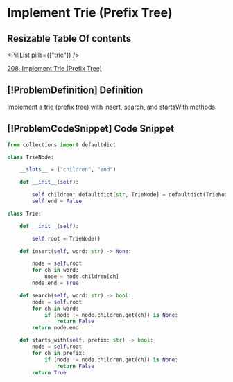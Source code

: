 # Implement Trie (Prefix Tree)

## Resizable Table Of contents

<DifficultyBadge difficulty="medium" />

<PillList pills={["trie"]} />

[208. Implement Trie (Prefix Tree)](https://leetcode.com/problems/implement-trie-prefix-tree)

## [!ProblemDefinition] Definition

Implement a trie (prefix tree) with insert, search, and startsWith methods.

## [!ProblemCodeSnippet] Code Snippet

```python meta="source=problems/208-implement-trie-prefix-tree/solution.py"
from collections import defaultdict

class TrieNode:

    __slots__ = ("children", "end")

    def __init__(self):

        self.children: defaultdict[str, TrieNode] = defaultdict(TrieNode)
        self.end = False

class Trie:

    def __init__(self):

        self.root = TrieNode()

    def insert(self, word: str) -> None:

        node = self.root
        for ch in word:
            node = node.children[ch]
        node.end = True

    def search(self, word: str) -> bool:
        node = self.root
        for ch in word:
            if (node := node.children.get(ch)) is None:
                return False
        return node.end

    def starts_with(self, prefix: str) -> bool:
        node = self.root
        for ch in prefix:
            if (node := node.children.get(ch)) is None:
                return False
        return True
```


